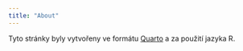 ```yaml
---
title: "About"
---
```


Tyto stránky byly vytvořeny ve formátu [Quarto](https://quarto.org/docs/websites) a za použití jazyka R.
